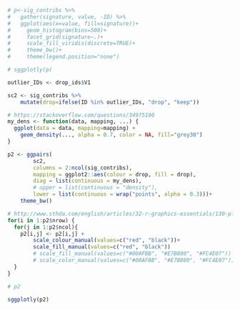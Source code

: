 ```r
# p<-sig_contribs %>% 
#   gather(signature, value, -ID) %>% 
#   ggplot(aes(x=value, fill=signature))+
#     geom_histogram(bins=500)+
#     facet_grid(signature~.)+
#     scale_fill_viridis(discrete=TRUE)+
#     theme_bw()+
#     theme(legend.position="none")

# sggplotly(p)

outlier_IDs <- drop_ids$V1

sc2 <- sig_contribs %>%
    mutate(drop=ifelse(ID %in% outlier_IDs, "drop", "keep"))

# https://stackoverflow.com/questions/34975190
my_dens <- function(data, mapping, ...) {
  ggplot(data = data, mapping=mapping) +
    geom_density(..., alpha = 0.7, color = NA, fill="grey30") 
}

p2 <- ggpairs(
        sc2,
        columns = 2:ncol(sig_contribs),
        mapping = ggplot2::aes(colour = drop, fill = drop),
        diag = list(continuous = my_dens),
        # upper = list(continuous = "density"),
        lower = list(continuous = wrap("points", alpha = 0.3)))+
    theme_bw()

# http://www.sthda.com/english/articles/32-r-graphics-essentials/130-plot-multivariate-continuous-data/
for(i in 1:p2$nrow) {
  for(j in 1:p2$ncol){
    p2[i,j] <- p2[i,j] + 
        scale_colour_manual(values=c("red", "black"))+
        scale_fill_manual(values=c("red", "black"))
        # scale_fill_manual(values=c("#00AFBB", "#E7B800", "#FC4E07")) +
        # scale_color_manual(values=c("#00AFBB", "#E7B800", "#FC4E07"))  
  }
}

# p2

sggplotly(p2)

```